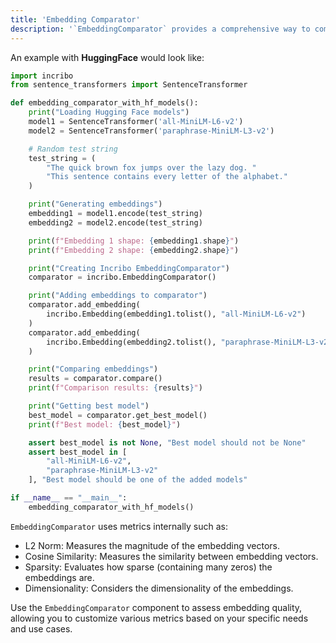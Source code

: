 ```yaml
---
title: 'Embedding Comparator'
description: '`EmbeddingComparator` provides a comprehensive way to compare and evaluate multiple embeddings.'
---
```


An example with **HuggingFace** would look like:
```python embeddings_comparator.py
import incribo
from sentence_transformers import SentenceTransformer

def embedding_comparator_with_hf_models():
    print("Loading Hugging Face models")
    model1 = SentenceTransformer('all-MiniLM-L6-v2')
    model2 = SentenceTransformer('paraphrase-MiniLM-L3-v2')

    # Random test string
    test_string = (
        "The quick brown fox jumps over the lazy dog. "
        "This sentence contains every letter of the alphabet."
    )

    print("Generating embeddings")
    embedding1 = model1.encode(test_string)
    embedding2 = model2.encode(test_string)

    print(f"Embedding 1 shape: {embedding1.shape}")
    print(f"Embedding 2 shape: {embedding2.shape}")

    print("Creating Incribo EmbeddingComparator")
    comparator = incribo.EmbeddingComparator()

    print("Adding embeddings to comparator")
    comparator.add_embedding(
        incribo.Embedding(embedding1.tolist(), "all-MiniLM-L6-v2")
    )
    comparator.add_embedding(
        incribo.Embedding(embedding2.tolist(), "paraphrase-MiniLM-L3-v2")
    )

    print("Comparing embeddings")
    results = comparator.compare()
    print(f"Comparison results: {results}")

    print("Getting best model")
    best_model = comparator.get_best_model()
    print(f"Best model: {best_model}")

    assert best_model is not None, "Best model should not be None"
    assert best_model in [
        "all-MiniLM-L6-v2",
        "paraphrase-MiniLM-L3-v2"
    ], "Best model should be one of the added models"

if __name__ == "__main__":
    embedding_comparator_with_hf_models()
```
`EmbeddingComparator` uses metrics internally such as:
* L2 Norm: Measures the magnitude of the embedding vectors.
* Cosine Similarity: Measures the similarity between embedding vectors.
* Sparsity: Evaluates how sparse (containing many zeros) the embeddings are.
* Dimensionality: Considers the dimensionality of the embeddings.

Use the `EmbeddingComparator` component to assess embedding quality, allowing you to customize various metrics based on your specific needs and use cases.
